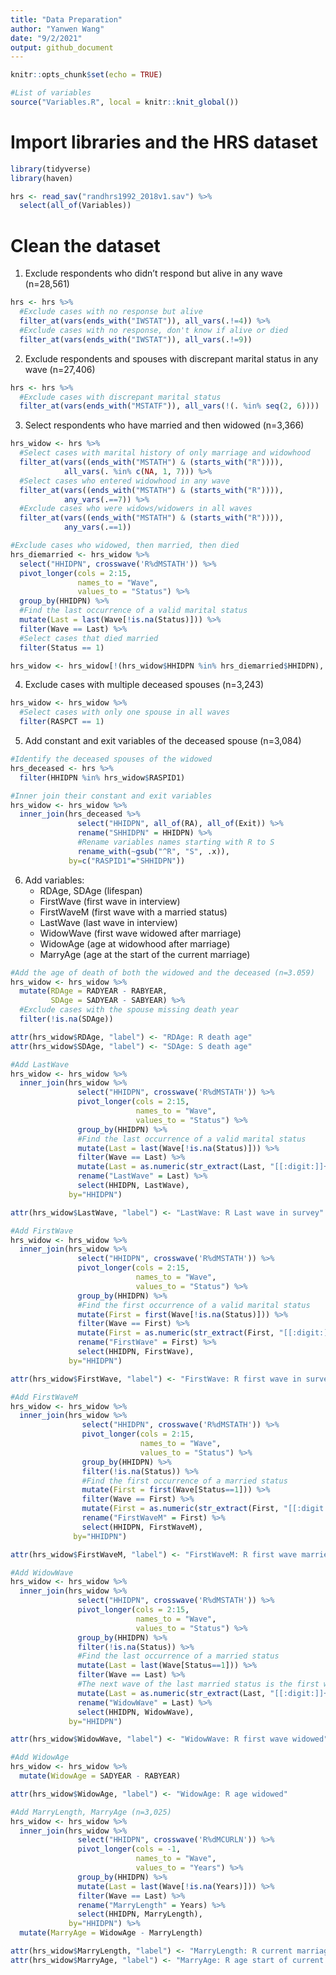 ```yaml
---
title: "Data Preparation"
author: "Yanwen Wang"
date: "9/2/2021"
output: github_document
---
```


```r
knitr::opts_chunk$set(echo = TRUE)

#List of variables
source("Variables.R", local = knitr::knit_global())
```

# Import libraries and the HRS dataset

```r
library(tidyverse)
library(haven)

hrs <- read_sav("randhrs1992_2018v1.sav") %>% 
  select(all_of(Variables))
```

# Clean the dataset

1. Exclude respondents who didn't respond but alive in any wave (n=28,561)

```r
hrs <- hrs %>% 
  #Exclude cases with no response but alive
  filter_at(vars(ends_with("IWSTAT")), all_vars(.!=4)) %>% 
  #Exclude cases with no response, don't know if alive or died
  filter_at(vars(ends_with("IWSTAT")), all_vars(.!=9))
```

2. Exclude respondents and spouses with discrepant marital status in any wave (n=27,406)

```r
hrs <- hrs %>% 
  #Exclude cases with discrepant marital status
  filter_at(vars(ends_with("MSTATF")), all_vars(!(. %in% seq(2, 6))))
```

3. Select respondents who have married and then widowed (n=3,366)

```r
hrs_widow <- hrs %>% 
  #Select cases with marital history of only marriage and widowhood
  filter_at(vars((ends_with("MSTATH") & (starts_with("R")))),
            all_vars(. %in% c(NA, 1, 7))) %>%
  #Select cases who entered widowhood in any wave
  filter_at(vars((ends_with("MSTATH") & (starts_with("R")))),
            any_vars(.==7)) %>%
  #Exclude cases who were widows/widowers in all waves
  filter_at(vars((ends_with("MSTATH") & (starts_with("R")))),
            any_vars(.==1))

#Exclude cases who widowed, then married, then died
hrs_diemarried <- hrs_widow %>% 
  select("HHIDPN", crosswave('R%dMSTATH')) %>% 
  pivot_longer(cols = 2:15,
               names_to = "Wave",
               values_to = "Status") %>% 
  group_by(HHIDPN) %>% 
  #Find the last occurrence of a valid marital status
  mutate(Last = last(Wave[!is.na(Status)])) %>% 
  filter(Wave == Last) %>% 
  #Select cases that died married
  filter(Status == 1)

hrs_widow <- hrs_widow[!(hrs_widow$HHIDPN %in% hrs_diemarried$HHIDPN), ]
```

4. Exclude cases with multiple deceased spouses (n=3,243)

```r
hrs_widow <- hrs_widow %>% 
  #Select cases with only one spouse in all waves
  filter(RASPCT == 1)
```

5. Add constant and exit variables of the deceased spouse (n=3,084)

```r
#Identify the deceased spouses of the widowed
hrs_deceased <- hrs %>% 
  filter(HHIDPN %in% hrs_widow$RASPID1)

#Inner join their constant and exit variables
hrs_widow <- hrs_widow %>% 
  inner_join(hrs_deceased %>% 
               select("HHIDPN", all_of(RA), all_of(Exit)) %>% 
               rename("SHHIDPN" = HHIDPN) %>% 
               #Rename variables names starting with R to S
               rename_with(~gsub("^R", "S", .x)),
             by=c("RASPID1"="SHHIDPN"))
```

6. Add variables:
    * RDAge, SDAge (lifespan)
    * FirstWave (first wave in interview)
    * FirstWaveM (first wave with a married status)
    * LastWave (last wave in interview)
    * WidowWave (first wave widowed after marriage)
    * WidowAge (age at widowhood after marriage)
    * MarryAge (age at the start of the current marriage)

```r
#Add the age of death of both the widowed and the deceased (n=3.059)
hrs_widow <- hrs_widow %>% 
  mutate(RDAge = RADYEAR - RABYEAR,
         SDAge = SADYEAR - SABYEAR) %>% 
  #Exclude cases with the spouse missing death year
  filter(!is.na(SDAge))

attr(hrs_widow$RDAge, "label") <- "RDAge: R death age"
attr(hrs_widow$SDAge, "label") <- "SDAge: S death age"

#Add LastWave
hrs_widow <- hrs_widow %>% 
  inner_join(hrs_widow %>% 
               select("HHIDPN", crosswave('R%dMSTATH')) %>% 
               pivot_longer(cols = 2:15,
                            names_to = "Wave",
                            values_to = "Status") %>% 
               group_by(HHIDPN) %>% 
               #Find the last occurrence of a valid marital status
               mutate(Last = last(Wave[!is.na(Status)])) %>% 
               filter(Wave == Last) %>% 
               mutate(Last = as.numeric(str_extract(Last, "[[:digit:]]+"))) %>% 
               rename("LastWave" = Last) %>% 
               select(HHIDPN, LastWave),
             by="HHIDPN")

attr(hrs_widow$LastWave, "label") <- "LastWave: R Last wave in survey"

#Add FirstWave
hrs_widow <- hrs_widow %>% 
  inner_join(hrs_widow %>% 
               select("HHIDPN", crosswave('R%dMSTATH')) %>%
               pivot_longer(cols = 2:15,
                            names_to = "Wave",
                            values_to = "Status") %>% 
               group_by(HHIDPN) %>% 
               #Find the first occurrence of a valid marital status
               mutate(First = first(Wave[!is.na(Status)])) %>% 
               filter(Wave == First) %>% 
               mutate(First = as.numeric(str_extract(First, "[[:digit:]]+"))) %>% 
               rename("FirstWave" = First) %>% 
               select(HHIDPN, FirstWave),
             by="HHIDPN")

attr(hrs_widow$FirstWave, "label") <- "FirstWave: R first wave in survey"

#Add FirstWaveM
hrs_widow <- hrs_widow %>% 
  inner_join(hrs_widow %>% 
                select("HHIDPN", crosswave('R%dMSTATH')) %>%
                pivot_longer(cols = 2:15,
                             names_to = "Wave",
                             values_to = "Status") %>% 
                group_by(HHIDPN) %>%
                filter(!is.na(Status)) %>% 
                #Find the first occurrence of a married status
                mutate(First = first(Wave[Status==1])) %>% 
                filter(Wave == First) %>% 
                mutate(First = as.numeric(str_extract(First, "[[:digit:]]+"))) %>% 
                rename("FirstWaveM" = First) %>% 
                select(HHIDPN, FirstWaveM),
              by="HHIDPN")

attr(hrs_widow$FirstWaveM, "label") <- "FirstWaveM: R first wave married"

#Add WidowWave
hrs_widow <- hrs_widow %>% 
  inner_join(hrs_widow %>% 
               select("HHIDPN", crosswave('R%dMSTATH')) %>%
               pivot_longer(cols = 2:15,
                            names_to = "Wave",
                            values_to = "Status") %>% 
               group_by(HHIDPN) %>%
               filter(!is.na(Status)) %>% 
               #Find the last occurrence of a married status
               mutate(Last = last(Wave[Status==1])) %>% 
               filter(Wave == Last) %>% 
               #The next wave of the last married status is the first wave widowed
               mutate(Last = as.numeric(str_extract(Last, "[[:digit:]]+")) + 1) %>% 
               rename("WidowWave" = Last) %>% 
               select(HHIDPN, WidowWave),
             by="HHIDPN")

attr(hrs_widow$WidowWave, "label") <- "WidowWave: R first wave widowed"

#Add WidowAge
hrs_widow <- hrs_widow %>% 
  mutate(WidowAge = SADYEAR - RABYEAR)

attr(hrs_widow$WidowAge, "label") <- "WidowAge: R age widowed"

#Add MarryLength, MarryAge (n=3,025)
hrs_widow <- hrs_widow %>% 
  inner_join(hrs_widow %>% 
               select("HHIDPN", crosswave('R%dMCURLN')) %>% 
               pivot_longer(cols = -1,
                            names_to = "Wave",
                            values_to = "Years") %>% 
               group_by(HHIDPN) %>% 
               mutate(Last = last(Wave[!is.na(Years)])) %>% 
               filter(Wave == Last) %>% 
               rename("MarryLength" = Years) %>% 
               select(HHIDPN, MarryLength),
             by="HHIDPN") %>%
  mutate(MarryAge = WidowAge - MarryLength)

attr(hrs_widow$MarryLength, "label") <- "MarryLength: R current marriage length"
attr(hrs_widow$MarryAge, "label") <- "MarryAge: R age start of current marriage"
```




